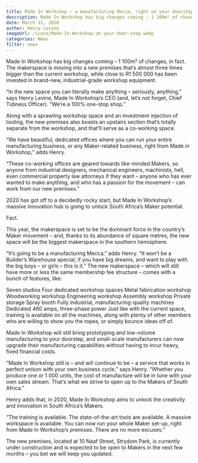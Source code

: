 ```yaml
---
title: Made In Workshop – a manufacturing Mecca, right on your doorstep
description: Made In Workshop has big changes coming – 1 100m² of changes, in fact. The makerspace is moving into a new premises that’s almost three times bigger than the current workshop, while close to R1 500 000 has been invested in brand-new, industrial-grade workshop equipment.
date: March 31, 2020
author: Henry Levine
imageUrl: /icons/Made-In-Workshop-at-your-door-step.webp
categories: News
filter: news
---
```

Made In Workshop has big changes coming – 1 100m² of changes, in fact. The makerspace is moving into a new premises that’s almost three times bigger than the current workshop, while close to R1 500 000 has been invested in brand-new, industrial-grade workshop equipment.

“In the new space you can literally make anything – seriously, anything,” says Henry Levine, Made In Workshop’s CEO (and, let’s not forget, Chief Tidiness Officer). “We’re a 100% one-stop shop.”

Along with a sprawling workshop space and an investment injection of tooling, the new premises also boasts an upstairs section that’s totally separate from the workshop, and that’ll serve as a co-working space.

“We have beautiful, dedicated offices where you can run your entire manufacturing business, or any Maker-related business, right from Made in Workshop,” adds Henry.

“These co-working offices are geared towards like-minded Makers, so anyone from industrial designers, mechanical engineers, machinists, hell, even commercial property law attorneys if they want – anyone who has ever wanted to make anything, and who has a passion for the movement – can work from our new premises.”

2020 has got off to a decidedly rocky start, but Made In Workshop’s massive innovation hub is going to unlock South Africa’s Maker potential.

Fact.

This year, the makerspace is set to be the dominant force in the country’s Maker movement – and, thanks to its abundance of square metres, the new space will be the biggest makerspace in the southern hemisphere.

“It’s going to be a manufacturing Mecca,” adds Henry. “It won’t be a Builder’s Warehouse special; if you have big dreams, and want to play with the big boys – or girls – this is it.” The new makerspace – which will still have more or less the same membership fee structure – comes with a bunch of features, like:

Seven studios
Four dedicated workshop spaces
Metal fabrication workshop
Woodworking workshop
Engineering workshop
Assembly workshop
Private storage
Spray booth
Fully industrial, manufacturing-quality machines
Dedicated 460 amps, three-phase power
Just like with the current space, training is available on all the machines, along with plenty of other members who are willing to show you the ropes, or simply bounce ideas off of.

Made In Workshop will still bring prototyping and low-volume manufacturing to your doorstep, and small-scale manufacturers can now upgrade their manufacturing capabilities without having to incur heavy, fixed financial costs.

“Made In Workshop still is – and will continue to be – a service that works in perfect unison with your own business cycle,” says Henry. “Whether you produce one or 1 000 units, the cost of manufacture will be in tune with your own sales stream. That’s what we strive to open up to the Makers of South Africa.”

Henry adds that, in 2020, Made In Workshop aims to unlock the creativity and innovation in South Africa’s Makers.

“The training is available. The state-of-the-art tools are available. A massive workspace is available. You can now run your whole Maker set-up, right from Made In Workshop’s premises. There are no more excuses.”

The new premises, located at 10 Naaf Street, Strydom Park, is currently under construction and is expected to be open to Makers in the next few months – you bet we will keep you updated.